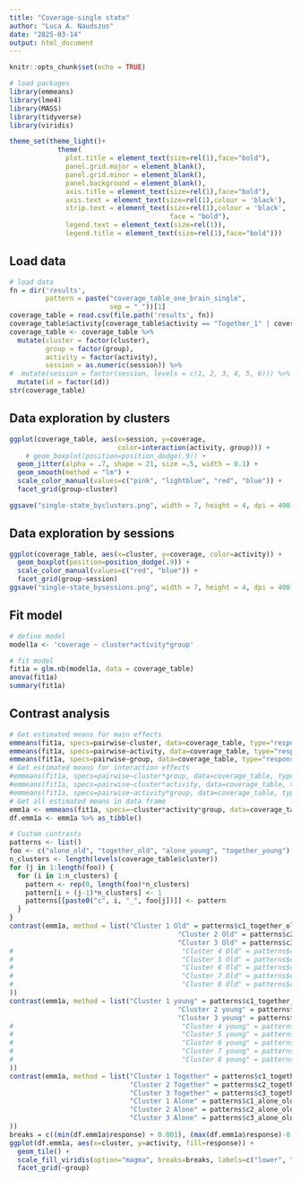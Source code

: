 ```yaml
---
title: "Coverage-single state"
author: "Luca A. Naudszus"
date: "2025-03-14"
output: html_document
---
```


```r
knitr::opts_chunk$set(echo = TRUE)

# load packages
library(emmeans)
library(lme4)
library(MASS)
library(tidyverse)
library(viridis)

theme_set(theme_light()+
            theme(
              plot.title = element_text(size=rel(1),face="bold"),
              panel.grid.major = element_blank(),
              panel.grid.minor = element_blank(),
              panel.background = element_blank(),
              axis.title = element_text(size=rel(1),face="bold"),
              axis.text = element_text(size=rel(1),colour = 'black'),
              strip.text = element_text(size=rel(1),colour = 'black', 
                                        face = "bold"),
              legend.text = element_text(size=rel(1)),
              legend.title = element_text(size=rel(1),face="bold")))


```

## Load data

```r
# load data
fn = dir('results',
         pattern = paste("coverage_table_one_brain_single",
                         sep = "_"))[1]
coverage_table = read.csv(file.path('results', fn))
coverage_table$activity[coverage_table$activity == "Together_1" | coverage_table$activity == "Together_2"] = "Together"
coverage_table <- coverage_table %>%
  mutate(cluster = factor(cluster),
         group = factor(group),
         activity = factor(activity),
         session = as.numeric(session)) %>%
#  mutate(session = factor(session, levels = c(1, 2, 3, 4, 5, 6))) %>%
  mutate(id = factor(id))
str(coverage_table)
```

## Data exploration by clusters

```r
ggplot(coverage_table, aes(x=session, y=coverage,
                           color=interaction(activity, group))) +
    # geom_boxplot(position=position_dodge(.9)) +
  geom_jitter(alpha = .7, shape = 21, size =.5, width = 0.1) +
  geom_smooth(method = "lm") +
  scale_color_manual(values=c("pink", "lightblue", "red", "blue")) +
  facet_grid(group~cluster)

ggsave("single-state_byclusters.png", width = 7, height = 4, dpi = 400)
```

## Data exploration by sessions

```r
ggplot(coverage_table, aes(x=cluster, y=coverage, color=activity)) +
  geom_boxplot(position=position_dodge(.9)) +
  scale_color_manual(values=c("red", "blue")) + 
  facet_grid(group~session)
ggsave("single-state_bysessions.png", width = 7, height = 4, dpi = 400)
```

## Fit model

```r
# define model
model1a <- 'coverage ~ cluster*activity*group'

# fit model
fit1a = glm.nb(model1a, data = coverage_table)
anova(fit1a)
summary(fit1a)
```

## Contrast analysis

```r
# Get estimated means for main effects
emmeans(fit1a, specs=pairwise~cluster, data=coverage_table, type="response")$contrasts
emmeans(fit1a, specs=pairwise~activity, data=coverage_table, type="response")$contrasts
emmeans(fit1a, specs=pairwise~group, data=coverage_table, type="response")$contrasts
# Get estimated means for interaction effects
#emmeans(fit1a, specs=pairwise~cluster*group, data=coverage_table, type="response")$contrasts
#emmeans(fit1a, specs=pairwise~cluster*activity, data=coverage_table, type="response")$contrasts
#emmeans(fit1a, specs=pairwise~activity*group, data=coverage_table, type="response")$contrasts
# Get all estimated means in data frame
emm1a <- emmeans(fit1a, specs=~cluster*activity*group, data=coverage_table, type="response") 
df.emm1a <- emm1a %>% as_tibble()

# Custom contrasts
patterns <- list()
foo <- c("alone_old", "together_old", "alone_young", "together_young")
n_clusters <- length(levels(coverage_table$cluster))
for (j in 1:length(foo)) {
  for (i in 1:n_clusters) {
    pattern <- rep(0, length(foo)*n_clusters)
    pattern[i + (j-1)*n_clusters] <- 1
    patterns[[paste0("c", i, "_", foo[j])]] <- pattern
  }
}
contrast(emm1a, method = list("Cluster 1 Old" = patterns$c1_together_old - patterns$c1_alone_old, 
                                          "Cluster 2 Old" = patterns$c2_together_old - patterns$c2_alone_old,
                                          "Cluster 3 Old" = patterns$c3_together_old - patterns$c3_alone_old
#                                          "Cluster 4 Old" = patterns$c4_together_old - patterns$c4_alone_old,
#                                          "Cluster 5 Old" = patterns$c5_together_old - patterns$c5_alone_old,
#                                          "Cluster 6 Old" = patterns$c6_together_old - patterns$c6_alone_old,
#                                          "Cluster 7 Old" = patterns$c7_together_old - patterns$c7_alone_old,
#                                          "Cluster 8 Old" = patterns$c8_together_old - patterns$c8_alone_old
))
contrast(emm1a, method = list("Cluster 1 young" = patterns$c1_together_young - patterns$c1_alone_young, 
                                          "Cluster 2 young" = patterns$c2_together_young - patterns$c2_alone_young,
                                          "Cluster 3 young" = patterns$c3_together_young - patterns$c3_alone_young
#                                          "Cluster 4 young" = patterns$c4_together_young - patterns$c4_alone_young,
#                                          "Cluster 5 young" = patterns$c5_together_young - patterns$c5_alone_young,
#                                          "Cluster 6 young" = patterns$c6_together_young - patterns$c6_alone_young,
#                                          "Cluster 7 young" = patterns$c7_together_young - patterns$c7_alone_young,
#                                          "Cluster 8 young" = patterns$c8_together_young - patterns$c8_alone_young
))
contrast(emm1a, method = list("Cluster 1 Together" = patterns$c1_together_old - patterns$c1_together_young, 
                              "Cluster 2 Together" = patterns$c2_together_old - patterns$c2_together_young, 
                              "Cluster 3 Together" = patterns$c3_together_old - patterns$c3_together_young, 
                              "Cluster 1 Alone" = patterns$c1_alone_old - patterns$c1_alone_young, 
                              "Cluster 2 Alone" = patterns$c2_alone_old - patterns$c2_alone_young, 
                              "Cluster 3 Alone" = patterns$c3_alone_old - patterns$c3_alone_young
))
breaks = c((min(df.emm1a$response) + 0.001), (max(df.emm1a$response)-0.001))
ggplot(df.emm1a, aes(x=cluster, y=activity, fill=response)) + 
  geom_tile() + 
  scale_fill_viridis(option="magma", breaks=breaks, labels=c("lower", "higher")) + 
  facet_grid(~group)
```